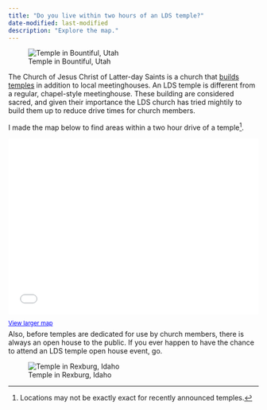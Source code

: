```yaml
---
title: "Do you live within two hours of an LDS temple?"
date-modified: last-modified
description: "Explore the map."
---
```


![Temple in Bountiful, Utah](bountiful.jpg){fig-align="center"}

The Church of Jesus Christ of Latter-day Saints is a church that [builds temples](https://www.churchofjesuschrist.org/temples/why-latter-day-saints-build-temples?lang=eng) in addition to local meetinghouses. An LDS temple is different from a regular, chapel-style meetinghouse. These building are considered sacred, and given their importance the LDS church has tried mightily to build them up to reduce drive times for church members.

I made the map below to find areas within a two hour drive of a temple[^1].

[^1]: Locations may not be exactly exact for recently announced temples.

::: column-page
```{=html}
<style>.embed-container {position: relative; padding-bottom: 70%; height: 0; max-width: 100%;} .embed-container iframe, .embed-container object, .embed-container iframe{position: absolute; top: 0; left: 0; width: 100%; height: 100%;} small{position: absolute; z-index: 40; bottom: 0; margin-bottom: -25px;}</style>
```
::: embed-container
<small><a href="//virginiatech.maps.arcgis.com/apps/Embed/index.html?webmap=b74061f1d0bc4a20b35fb1fb519014d3&extent=-130.0000,20.0000,-60.0000,50.0000&zoom=true&scale=false&search=true&searchextent=false&legend=true&basemap_toggle=true&alt_basemap=hybrid&disable_scroll=false&theme=light" style="color:#0000FF;text-align:left" target="_blank">View larger map</a></small><br><iframe width="900" height="400" frameborder="0" scrolling="no" marginheight="0" marginwidth="0" title="Two a Temple" src="//virginiatech.maps.arcgis.com/apps/Embed/index.html?webmap=b74061f1d0bc4a20b35fb1fb519014d3&extent=-130.0000,20.0000,-60.0000,50.0000&zoom=true&previewImage=false&scale=false&search=true&searchextent=false&legend=true&basemap_toggle=true&alt_basemap=hybrid&disable_scroll=false&theme=light"></iframe>

:::
:::
<br>
Also, before temples are dedicated for use by church members, there is always an open house to the public. If you ever happen to have the chance to attend an LDS temple open house event, go.

![Temple in Rexburg, Idaho](rexburg.jpg){fig-align="center"}
